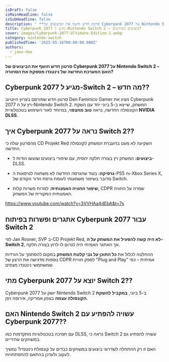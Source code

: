 ```yaml
---
isDraft: false
isMainHeadline: false
isSubHeadline: false
description: ' **סרטון חדש חושף את הביצועים של Cyberpunk 2077 על Nintendo Switch 2 – האם המערכת החדשה של נינטנדו מספקת את הסחורה?**  ## **Cyberpunk 2077 מ'
title: Cyberpunk 2077 מגיע ל-Nintendo Switch 2 – ביצועים מפתיעים?
cover: images/Cyberpunk-2077-Ultimate-Edition-1.webp
category: nintendo-switch
publishedTime: '2025-05-16T00:00:00.000Z'
authors:
  - jane-doe
---
```


**סרטון חדש חושף את הביצועים של Cyberpunk 2077 על Nintendo Switch 2 – האם המערכת החדשה של נינטנדו מספקת את הסחורה?**

## **Cyberpunk 2077 מגיע ל-Switch 2 – מה חדש??**

סרטון חדש שפורסם בערוץ היוטיוב Den Faminico Gamer מציג את Cyberpunk 2077 רץ על ה-Nintendo Switch 2. המשחק, שייצא ב-5 ביוני יחד עם השקת הקונסולה החדשה, נראה **טוב מהצפוי**, במיוחד לאור השימוש בטכנולוגיית **NVIDIA DLSS**.

## **איך Cyberpunk 2077 נראה על Switch 2??**

מהסרטון עולה כי CD Projekt Red השקיעה לא מעט בהעברת המשחק לקונסולה החדשה.

- **ביצועים:** המשחק רץ בצורה חלקה יחסית, עם שיפורי ביצועים שנעשו הודות ל-DLSS.
    
- **גרפיקה:** בעוד שהגרסה החדשה לא משתווה לגרסאות ה-PS5 וה-Xbox Series X, מדובר בשיפור משמעותי לעומת גרסת הדור הקודם של Switch.
    
- **שימור החוויה האמנותית:** למרות פשרות קלות, CDPR שמרה על החוויה האמנותית המקורית של המשחק.
    

https://www.youtube.com/watch?v=3VVHAa4dEbA&t=7s

## **אתגרים ופשרות בפיתוח Cyberpunk 2077 עבור Switch 2**

לפי Jan Rosner, SVP ב-CD Projekt Red, **לא היה קשה להפעיל את המשחק על ה-Switch 2**, אך האתגר האמיתי היה לגרום לו לרוץ בצורה חלקה.

ההחלטה לכלול את **כל התוכן על גבי קלטת המשחק** במקום להסתמך על הורדות נוספות מדגישה את הרצון של CDPR לספק חוויית "Plug and Play" אמיתית – כפי שמשתמשי נינטנדו מצפים.

## **מתי Cyberpunk 2077 יוצא על Switch 2??**

Cyberpunk 2077 יושק על Nintendo Switch 2 ב-5 ביוני, **במקביל להשקת הקונסולה עצמה** בצפון אמריקה, אירופה ויפן.

## **האם Nintendo Switch 2 עשויה להפתיע עם Cyberpunk 2077??**

עם תמיכה בטכנולוגיות מתקדמות כמו DLSS, נראה כי Switch 2 עשויה להפתיע גם במשחקים עתידיים.

האם זו רק ההתחלה לשדרוגי ביצועים במשחקים כבדים על קונסולת נינטנדו? נמשיך לעקוב ולעדכן בהתאם להתפתחויות.
